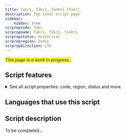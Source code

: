 ```yaml
---
title: Takri, Ṭākrī, Ṭāṅkrī [Takr]
description: Top-level script page
sidebar:
    hidden: true
scrpropcode: Takr
scrpropname: Takri, Ṭākrī, Ṭāṅkrī
scrpropstatus: Historical
scrpropregion: Indic
scrpropdirection: LTR
---
```


<span style='background-color:yellow'>_This page is a work in progress._</span>;


## Script features

<details>
<summary> See all script properties: code, region, status and more</summary>
<ScriptInfo />
</details>

## Languages that use this script

<WsList script='Takr' wsMax='5' />

## Script description

To be completed...


